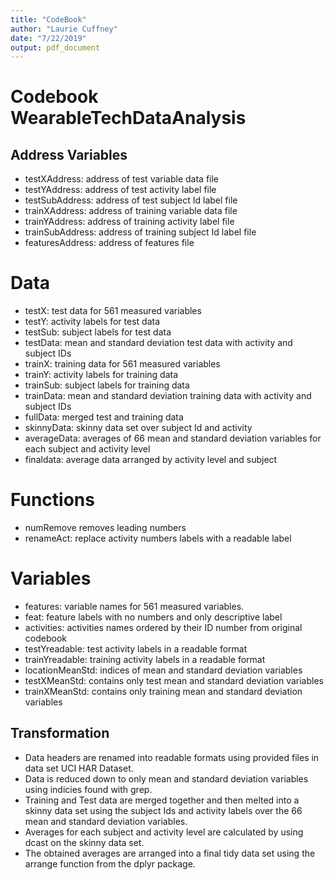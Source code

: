 ```yaml
---
title: "CodeBook"
author: "Laurie Cuffney"
date: "7/22/2019"
output: pdf_document
---
```


# Codebook WearableTechDataAnalysis

## Address Variables 
* testXAddress: address of test variable data file
* testYAddress: address of test activity label file
* testSubAddress: address of test subject Id label file
* trainXAddress: address of training variable data file
* trainYAddress: address of training activity label file
* trainSubAddress: address of training subject Id label file
* featuresAddress: address of features file

# Data 
* testX: test data for 561 measured variables
* testY: activity labels for test data
* testSub: subject labels for test data
* testData: mean and standard deviation test data with activity and subject IDs
* trainX: training data for 561 measured variables
* trainY: activity labels for training data
* trainSub: subject labels for training data
* trainData: mean and standard deviation training data with activity and subject IDs
* fullData: merged test and training data
* skinnyData: skinny data set over subject Id and activity
* averageData: averages of 66 mean and standard deviation variables for each subject and activity level
* finaldata: average data arranged by activity level and subject 


# Functions 
* numRemove removes leading numbers
* renameAct: replace activity numbers labels with a readable label 

# Variables
* features: variable names for 561 measured variables. 
* feat: feature labels with no numbers and only descriptive label
* activities: activities names ordered by their ID number from original codebook
* testYreadable: test activity labels in a readable format
* trainYreadable: training activity labels in a readable format
* locationMeanStd: indices of mean and standard deviation variables
* testXMeanStd: contains only test mean and standard deviation variables
* trainXMeanStd: contains only training mean and standard deviation variables


## Transformation

* Data headers are renamed into readable formats using provided files in data set UCI HAR Dataset. 
* Data is reduced down to only mean and standard deviation variables using indicies found with grep. 
* Training and Test data are merged together and then melted into a skinny data set using the subject Ids and activity labels over the 66 mean and standard deviation variables. 
* Averages for each subject and activity level are calculated by using dcast on the skinny data set. 
* The obtained averages are arranged into a final tidy data set using the arrange function from the dplyr package. 
